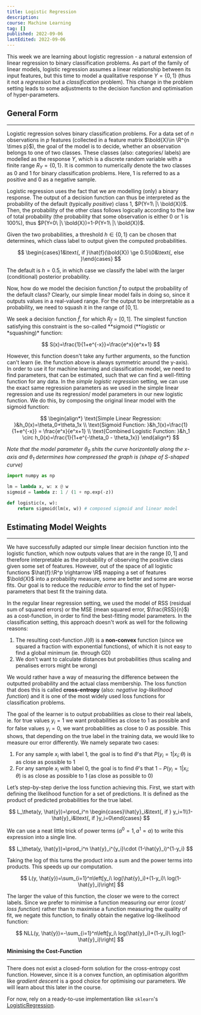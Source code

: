 ```yaml
---
title: Logistic Regression
description:
course: Machine Learning
tag: []
published: 2022-09-06
lastEdited: 2022-09-06
---
```


This week we are learning about logistic regression - a natural extension of linear regression to binary classification problems. As part of the
family of linear models, logistic regression assumes a linear relationship between its input features, but this time to model a qualitative response
$Y=\{0, 1\}$ (thus it not a _regression_ but a _classification_ problem). This change in the problem setting leads to some adjustments to the decision
function and optimisation of hyper-parameters.

## General Form

---

Logistic regression solves binary classification problems. For a data set of $n$ observations in $p$ features (collected in a feature matrix
$\bold{X}\in \R^{n \times p}$), the goal of the model is to decide, whether an observation belongs to one of two classes. These classes (also:
categories/ labels) are modelled as the response $Y$, which is a discrete random variable with a finite range $R_Y=\{0, 1\}$. It is common to
numerically denote the two classes as $0$ and $1$ for binary classification problems. Here, $1$ is referred to as a positive and $0$ as a negative
sample.

Logistic regression uses the fact that we are modelling (only) a binary response. The output of a decision function can thus be interpreted as the
probability of the default (typically _positive_) class $1$, $P(Y=1\ |\ \bold{X})$. Then, the probability of the other class follows logically
according to the law of total probability (the probability that some observation is either $0$ or $1$ is 100%), thus
$P(Y=0\ |\ \bold{X})=1-P(Y=1\ |\ \bold{X})$.

Given the two probabilities, a threshold $h\in\{0,1\}$ can be chosen that determines, which class label to output given the computed probabilities.

$$
\begin{cases}1&\text{, if }\hat{f}(\bold{X}) \ge 0.5\\0&\text{, else }\end{cases}
$$

The default is $h=0.5$, in which case we classify the label with the larger (conditional) posterior probability.

Now, how do we model the decision function $\hat{f}$ to output the probability of the default class? Clearly, our simple linear model fails in doing
so, since it outputs values in a real-valued range. For the output to be interpretable as a probability, we need to squash it in the range of
$[0, 1]$.

We seek a decision function $\hat{f}$, for which $R_{\hat{f}}=[0,1]$. The simplest function satisfying this constraint is the so-called **sigmoid
(\***logistic* or *squashing)\* function:

$$
S(x)=\frac{1}{1+e^{-x}}=\frac{e^x}{e^x+1}
$$

However, this function doesn't take any further arguments, so the function can't learn (ie. the function above is always symmetric around the y-axis).
In order to use it for machine learning and classification model, we need to find parameters, that can be estimated, such that we can find a
well-fitting function for any data. In the _simple logistic regression_ setting, we can use the exact same regression parameters as we used in the
simple linear regression and use its regression/ model parameters in our new logistic function. We do this, by composing the original linear model
with the sigmoid function:

$$
\begin{align*}
\text{Simple Linear Regression: }&h_0(x)=\theta_0+\theta_1x \\
\text{Sigmoid Function: }&h_1(x)=\frac{1}{1+e^{-x}} = \frac{e^x}{e^x+1} \\
\text{Combined Logistic Function: }&h_1 \circ h_0(x)=\frac{1}{1+e^{-\theta_0 - \theta_1x}}
\end{align*}
$$

_Note that the model parameter $\theta_0$ shits the curve horizontally along the x-axis and $\theta_1$ determines how compressed the graph is (shape
of S-shaped curve)_

```python
import numpy as np

lm = lambda x, w: x @ w
sigmoid = lambda z: 1 / (1 + np.exp(-z))

def logistic(x, w):
	return sigmoid(lm(x, w)) # composed sigmoid and linear model
```

## Estimating Model Weights

---

We have successfully adapted our simple linear decision function into the logistic function, which now outputs values that are in the range $[0, 1]$
and therefore interpretable as the probability of observing the positive class given some set of features. However, out of the space of all logistic
functions $\hat{f}:\R^p \rightarrow \R$ mapping a set of features $\bold{X}$ into a probability measure, some are better and some are worse fits. Our
goal is to reduce the _reducible error_ to find the set of hyper-parameters that best fit the training data.

In the regular linear regression setting, we used the model of RSS (residual sum of squared errors) or the MSE (mean squared error, $\frac{RSS}{n}$)
as a cost-function, in order to find the best-fitting model parameters. In the classification setting, this approach doesn't work as well for the
following reasons:

1. The resulting cost-function $J(\theta)$ is a **non-convex** function (since we squared a fraction with exponential functions), of which it is not
   easy to find a global minimum (ie. through GD)
2. We don't want to calculate distances but probabilities (thus scaling and penalises errors might be wrong)

We would rather have a way of measuring the difference between the outputted probability and the actual class membership. The loss function that does
this is called **cross-entropy** (also: _negative log-likelihood function_) and it is one of the most widely used loss functions for classification
problems.

The goal of the learner is to output probabilities as close to their real labels, ie. for true values $y_i =1$ we want probabilities as close to $1$
as possible and for false values $y_i=0$, we want probabilities as close to $0$ as possible. This shows, that depending on the true label in the
training data, we would like to measure our error differently. We namely separate two cases:

1. For any sample $x_i$ with label $1$, the goal is to find $\theta$'s that $P(y_i=1|x_i;\theta)$ is as close as possible to $1$
2. For any sample $x_i$ with label $0$, the goal is to find $\theta$'s that $1-P(y_i=1|x_i;\theta)$ is as close as possible to $1$ (as close as
   possible to $0$)

Let’s step-by-step derive the loss function achieving this. First, we start with defining the likelihood function for a set of predictions. It is
defined as the product of predicted probabilities for the true label.

$$
L_\theta(y, \hat{y})=\prod_i^n \begin{cases}\hat{y}_i&\text{, if } y_i=1\\1-\hat{y}_i&\text{, if }y_i=0\end{cases}
$$

We can use a neat little trick of power terms ($a^0=1, a^1=a$) to write this expression into a single line.

$$
L_\theta(y, \hat{y})=\prod_i^n \hat{y}_i^{y_i}\cdot (1-\hat{y}_i)^{1-y_i}
$$

Taking the log of this turns the product into a sum and the power terms into products. This speeds up our computation.

$$
L(y, \hat{y})=\sum_{i=1}^n\left[y_i\ log(\hat{y}_i)+(1-y_i)\ log(1-\hat{y}_i)\right]
$$

The larger the value of this function, the closer we were to the correct labels. Since we prefer to minimise a function measuring our error (_cost/
loss function_) rather than to maximise a function measuring the quality of fit, we negate this function, to finally obtain the negative
log-likelihood function:

$$
NLL(y, \hat{y})=-\sum_{i=1}^n\left[y_i\ log(\hat{y}_i)+(1-y_i)\ log(1-\hat{y}_i)\right]
$$

**Minimising the Cost-Function**

---

There does not exist a closed-form solution for the cross-entropy cost function. However, since it is a convex function, an optimisation algorithm
like g*radient descent* is a good choice for optimising our parameters. We will learn about this later in the course.

For now, rely on a ready-to-use implementation like `sklearn`'s
[LogisticRegression](https://scikit-learn.org/stable/modules/generated/sklearn.linear_model.LogisticRegression.html).
